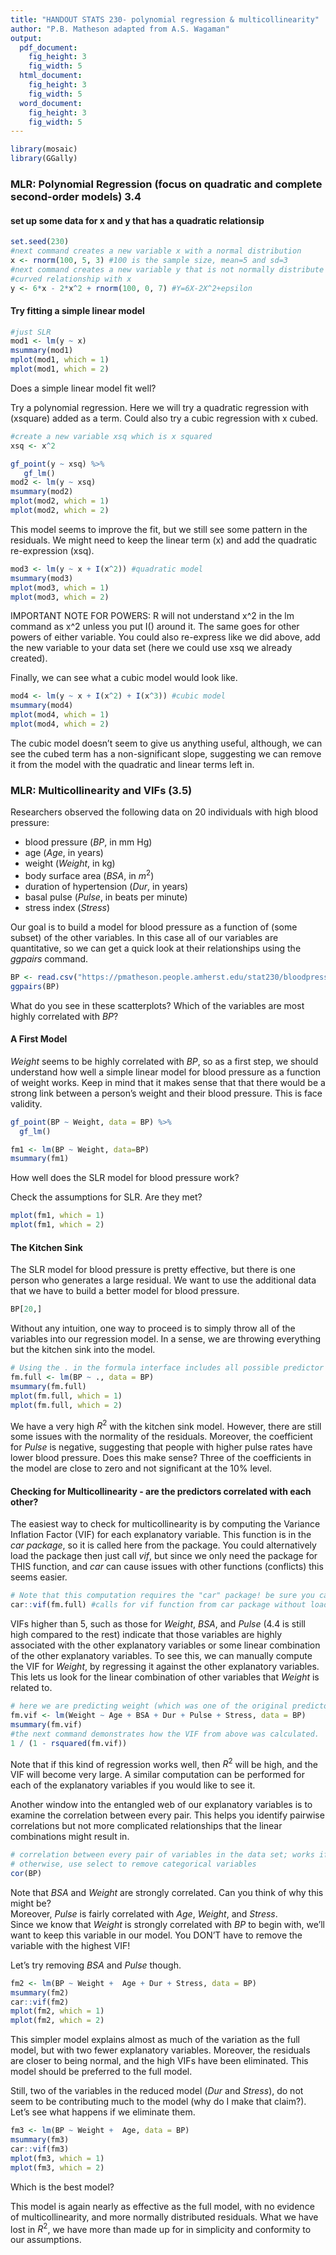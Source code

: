 ```yaml
---
title: "HANDOUT STATS 230- polynomial regression & multicollinearity"
author: "P.B. Matheson adapted from A.S. Wagaman"
output:
  pdf_document:
    fig_height: 3
    fig_width: 5
  html_document:
    fig_height: 3
    fig_width: 5
  word_document:
    fig_height: 3
    fig_width: 5
---
```


```r
library(mosaic)
library(GGally)
```


### MLR: Polynomial Regression (focus on quadratic and complete second-order models) 3.4


#### set up some data for x and y that has a quadratic relationsip

```r
set.seed(230)
#next command creates a new variable x with a normal distribution
x <- rnorm(100, 5, 3) #100 is the sample size, mean=5 and sd=3
#next command creates a new variable y that is not normally distribute with a 
#curved relationship with x
y <- 6*x - 2*x^2 + rnorm(100, 0, 7) #Y=6X-2X^2+epsilon
```

#### Try fitting a simple linear model

```r
#just SLR 
mod1 <- lm(y ~ x)
msummary(mod1)
mplot(mod1, which = 1)
mplot(mod1, which = 2)
```

Does a simple linear model fit well?


Try a polynomial regression. Here we will try a quadratic regression with (xsquare) added as a term.  Could also try a cubic regression with x cubed.
```r
#create a new variable xsq which is x squared
xsq <- x^2  

gf_point(y ~ xsq) %>%
   gf_lm()
mod2 <- lm(y ~ xsq)
msummary(mod2)
mplot(mod2, which = 1)
mplot(mod2, which = 2)
```

This model seems to improve the fit, but we still see some pattern in the residuals. We might need to keep the linear term (x) and add the quadratic re-expression (xsq). 

```r

mod3 <- lm(y ~ x + I(x^2)) #quadratic model
msummary(mod3)
mplot(mod3, which = 1)
mplot(mod3, which = 2)
```

IMPORTANT NOTE FOR POWERS: R will not understand x^2 in the lm command as x^2 unless you put I() around it. The same goes for other powers of either variable. You could also re-express like we did above, add the new variable to your data set (here we could use xsq we already created).  

Finally, we can see what a cubic model would look like.

```r
mod4 <- lm(y ~ x + I(x^2) + I(x^3)) #cubic model
msummary(mod4)
mplot(mod4, which = 1)
mplot(mod4, which = 2)
```

The cubic model doesn't seem to give us anything useful, although, we can see the cubed term has a non-significant slope, suggesting we can remove it from the model with the quadratic and linear terms left in.


### MLR: Multicollinearity and VIFs (3.5)

Researchers observed the following data on 20 individuals with high blood pressure:

* blood pressure ($BP$, in mm Hg)
* age ($Age$, in years)
* weight ($Weight$, in kg)
* body surface area ($BSA$, in $m^2$)
* duration of hypertension ($Dur$, in years)
* basal pulse ($Pulse$, in beats per minute)
* stress index ($Stress$)

Our goal is to build a model for blood pressure as a function of (some subset) of the other variables. In this case all of our variables are quantitative, so we can get a quick look at their relationships using the *ggpairs* command.

```r
BP <- read.csv("https://pmatheson.people.amherst.edu/stat230/bloodpress.csv")
ggpairs(BP)
```

What do you see in these scatterplots? Which of the variables are most highly correlated with $BP$? 


#### A First Model

$Weight$ seems to be highly correlated with $BP$, so as a first step, we should understand how well a simple linear model for blood pressure as a function of weight works. Keep in mind that it makes sense that that there would be a strong link between a person's weight and their blood pressure. This is face validity.

```r
gf_point(BP ~ Weight, data = BP) %>%
  gf_lm()

fm1 <- lm(BP ~ Weight, data=BP)
msummary(fm1)
```

How well does the SLR model for blood pressure work? 


Check the assumptions for SLR. Are they met? 

```r
mplot(fm1, which = 1)
mplot(fm1, which = 2)
```


#### The Kitchen Sink

The SLR model for blood pressure is pretty effective, but there is one person who generates a large residual. We want to use the additional data that we have to build a better model for blood pressure. 

```r
BP[20,]
```

Without any intuition, one way to proceed is to simply throw all of the variables into our regression model. In a sense, we are throwing everything but the kitchen sink into the model. 

```r
# Using the . in the formula interface includes all possible predictor variables in the data frame (excludes the response(y) variable)
fm.full <- lm(BP ~ ., data = BP)
msummary(fm.full)
mplot(fm.full, which = 1)
mplot(fm.full, which = 2)
```

We have a very high $R^2$ with the kitchen sink model.  However, there are still some issues with the normality of the residuals. Moreover, the coefficient for $Pulse$ is negative, suggesting that people with higher pulse rates have lower blood pressure. Does this make sense? Three of the coefficients in the model are close to zero and not significant at the 10% level. 

#### Checking for Multicollinearity - are the predictors correlated with each other? 

The easiest way to check for multicollinearity is by computing the Variance Inflation Factor (VIF) for each explanatory variable. This function is in the *car package*, so it is called here from the package. You could alternatively load the package then just call *vif*, but since we only need the package for THIS function, and *car* can cause issues with other functions (conflicts) this seems easier. 

```r
# Note that this computation requires the "car" package! be sure you call it.
car::vif(fm.full) #calls for vif function from car package without loading rest of car
```

VIFs higher than 5, such as those for $Weight$, $BSA$, and $Pulse$ (4.4 is still high compared to the rest) indicate that those variables are highly associated with the other explanatory variables or some linear combination of the other explanatory variables. To see this, we can manually compute the VIF for $Weight$, by regressing it against the other explanatory variables. This lets us look for the linear combination of other variables that $Weight$ is related to. 

```r
# here we are predicting weight (which was one of the original predictors from the other predictors)
fm.vif <- lm(Weight ~ Age + BSA + Dur + Pulse + Stress, data = BP)
msummary(fm.vif)
#the next command demonstrates how the VIF from above was calculated.  This is only for demonstration.  You can use the car::vif  command to get them.
1 / (1 - rsquared(fm.vif))
```

Note that if this kind of regression works well, then $R^2$ will be high, and the VIF will become very large. A similar computation can be performed for each of the explanatory variables if you would like to see it. 

Another window into the entangled web of our explanatory variables is to examine the correlation between every pair. This helps you identify pairwise correlations but not more complicated relationships that the linear combinations might result in. 

```r
# correlation between every pair of variables in the data set; works if all are quantitative
# otherwise, use select to remove categorical variables
cor(BP)
```

Note that $BSA$ and $Weight$ are strongly correlated. Can you think of why this might be?   
Moreover, $Pulse$ is fairly correlated with $Age$, $Weight$, and $Stress$.   
Since we know that $Weight$ is strongly correlated with $BP$ to begin with, we'll want to keep this variable in our model. 
You DON'T have to remove the variable with the highest VIF!   

Let's try removing $BSA$ and $Pulse$ though. 

```r
fm2 <- lm(BP ~ Weight +  Age + Dur + Stress, data = BP)
msummary(fm2)
car::vif(fm2)
mplot(fm2, which = 1)
mplot(fm2, which = 2)
```

This simpler model explains almost as much of the variation as the full model, but with two fewer explanatory variables. Moreover, the residuals are closer to being normal, and the high VIFs have been eliminated. This model should be preferred to the full model. 

Still, two of the variables in the reduced model ($Dur$ and $Stress$), do not seem to be contributing much to the model (why do I make that claim?). Let's see what happens if we eliminate them. 

```r
fm3 <- lm(BP ~ Weight +  Age, data = BP)
msummary(fm3)
car::vif(fm3)
mplot(fm3, which = 1)
mplot(fm3, which = 2)
```

Which is the best model?



This model is again nearly as effective as the full model, with no evidence of multicollinearity, and more normally distributed residuals. What we have lost in $R^2$, we have more than made up for in simplicity and conformity to our assumptions. 


